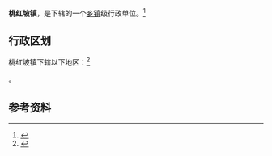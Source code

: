 {{中国乡级行政区|14/11/30/103/000}}

'''桃红坡镇'''，是{{PRC admin/fullname|14/11/30/103/000|3}}下辖的一个[[乡镇|乡镇]]级行政单位。<ref>{{PRC admin/ref sgc|{{PRC admin/parent|14/11/30/103/000}}}}</ref>

== 行政区划 ==

桃红坡镇下辖以下地区：<ref>{{PRC admin/ref sgc|14/11/30/103/000}}</ref>

{{PRC admin/children|14/11/30/103/000}}。

== 参考资料 ==

{{reflist}}

{{行政区划小作品}}
{{PRC admin/navcat|14/11/30/103/000}}